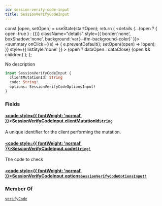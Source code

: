 ```yaml
---
id: session-verify-code-input
title: SessionVerifyCodeInput
---
```









  const [open, setOpen] = useState(startOpen);
  return (
    <details {...(open ? { open: true } : {})} className="details" style={{ border:'none', boxShadow:'none', background:'var(--ifm-background-color)' }}>
      <summary
        onClick={(e) => {
          e.preventDefault();
          setOpen((open) => !open);
        }}
        style={{ listStyle:'none' }}
      >
      {open ? dataOpen : dataClose}
      </summary>
      {open && children}
    </details>
  );
};








No description


```graphql
input SessionVerifyCodeInput {
  clientMutationId: String
  code: String!
  options: SessionVerifyCodeOptionsInput!
}
```




### Fields

#### [<code style={{ fontWeight: 'normal' }}>SessionVerifyCodeInput.<b>clientMutationId</b></code>](#)<Bullet />[`String`](/gql-api/types/scalars/string.mdx) <Badge class="badge badge--secondary" text="scalar"/> 
A unique identifier for the client performing the mutation.


#### [<code style={{ fontWeight: 'normal' }}>SessionVerifyCodeInput.<b>code</b></code>](#)<Bullet />[`String!`](/gql-api/types/scalars/string.mdx) <Badge class="badge badge--secondary" text="non-null"/> <Badge class="badge badge--secondary" text="scalar"/> 
The code to check


#### [<code style={{ fontWeight: 'normal' }}>SessionVerifyCodeInput.<b>options</b></code>](#)<Bullet />[`SessionVerifyCodeOptionsInput!`](/gql-api/types/inputs/session-verify-code-options-input.mdx) <Badge class="badge badge--secondary" text="non-null"/> <Badge class="badge badge--secondary" text="input"/> 







### Member Of

[`verifyCode`](/gql-api/operations/mutations/verify-code.mdx)  <Badge class="badge badge--secondary" text="mutation"/>

